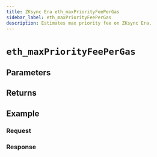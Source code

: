 ```yaml
---
title: ZKsync Era eth_maxPriorityFeePerGas
sidebar_label: eth_maxPriorityFeePerGas
description: Estimates max priority fee on ZKsync Era.
---
```




# `eth_maxPriorityFeePerGas`

<Description />

## Parameters


<Params />

## Returns


<Returns />

## Example


<Example />

### Request


<Request />

### Response


<Response />
